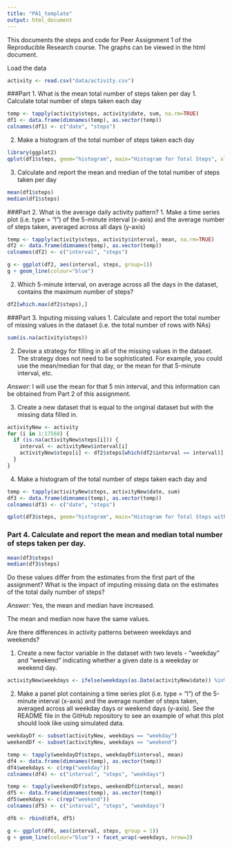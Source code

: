 ```yaml
---
title: "PA1_template"
output: html_document
---
```


This documents the steps and code for Peer Assignment 1 of the Reproducible Research course.
The graphs can be viewed in the html document.

Load the data

```r
activity <- read.csv("data/activity.csv")
```


###Part 1.  What is the mean total number of steps taken per day
1.  Calculate total number of steps taken each day
```r
temp <- tapply(activity$steps, activity$date, sum, na.rm=TRUE)
df1 <- data.frame(dimnames(temp), as.vector(temp))
colnames(df1) <- c("date", "steps")
```

2.  Make a histogram of the total number of steps taken each day
```r
library(ggplot2)
qplot(df1$steps, geom="histogram", main="Histogram for Total Steps", xlab="Steps", fill=I("blue"), col=I("green"))
```

3.  Calculate and report the mean and median of the total number of steps taken per day
```r
mean(df1$steps)
median(df1$steps)
```

###Part 2.  What is the average daily activity pattern?
1. Make a time series plot (i.e. type = "l") of the 5-minute interval (x-axis) and the average number of steps taken, averaged across all days (y-axis)
```r
temp <- tapply(activity$steps, activity$interval, mean, na.rm=TRUE)
df2 <- data.frame(dimnames(temp), as.vector(temp))
colnames(df2) <- c("interval", "steps")

g <- ggplot(df2, aes(interval, steps, group=1))
g + geom_line(colour="blue")
```

2.  Which 5-minute interval, on average across all the days in the dataset, contains the maximum number of steps?
```r
df2[which.max(df2$steps),]
```

###Part 3.  Inputing missing values
1.  Calculate and report the total number of missing values in the dataset (i.e. the total number of rows with NAs)
```r
sum(is.na(activity$steps))
```

2.  Devise a strategy for filling in all of the missing values in the dataset. The strategy does not need to be sophisticated. For example, you could use the mean/median for that day, or the mean for that 5-minute interval, etc.

*Answer:* I will use the mean for that 5 min interval, and this information can be obtained from Part 2 of this assignment.

3.  Create a new dataset that is equal to the original dataset but with the missing data filled in.
```r
activityNew <- activity
for (i in 1:17568) {
  if (is.na(activityNew$steps[i])) {
    interval <- activityNew$interval[i]
    activityNew$steps[i] <- df2$steps[which(df2$interval == interval)]    
  }
}
```

4.  Make a histogram of the total number of steps taken each day and 
```r
temp <- tapply(activityNew$steps, activityNew$date, sum)
df3 <- data.frame(dimnames(temp), as.vector(temp))
colnames(df3) <- c("date", "steps")

qplot(df3$steps, geom="histogram", main="Histogram for Total Steps without NA", xlab="Steps", fill=I("blue"), col=I("green"))
```

### Part 4.  Calculate and report the mean and median total number of steps taken per day. 
```r
mean(df3$steps)
median(df3$steps)
```


Do these values differ from the estimates from the first part of the assignment? What is the impact of imputing missing data on the estimates of the total daily number of steps?

*Answer: *Yes, the mean and median have increased.

The mean and median now have the same values.

Are there differences in activity patterns between weekdays and weekends?

1.  Create a new factor variable in the dataset with two levels - "weekday" and "weekend" indicating whether a given date is a weekday or weekend day.
```r
activityNew$weekdays <- ifelse(weekdays(as.Date(activityNew$date)) %in% c('Saturday','Sunday'), "weekend", "weekday")
```

2.  Make a panel plot containing a time series plot (i.e. type = "l") of the 5-minute interval (x-axis) and the average number of steps taken, averaged across all weekday days or weekend days (y-axis). See the README file in the GitHub repository to see an example of what this plot should look like using simulated data.
```r
weekdayDf <- subset(activityNew, weekdays == "weekday")
weekendDf <- subset(activityNew, weekdays == "weekend")

temp <- tapply(weekdayDf$steps, weekdayDf$interval, mean)
df4 <- data.frame(dimnames(temp), as.vector(temp))
df4$weekdays <- c(rep("weekday"))
colnames(df4) <- c("interval", "steps", "weekdays")

temp <- tapply(weekendDf$steps, weekendDf$interval, mean)
df5 <- data.frame(dimnames(temp), as.vector(temp))
df5$weekdays <- c(rep("weekend"))
colnames(df5) <- c("interval", "steps", "weekdays")

df6 <- rbind(df4, df5)

g <- ggplot(df6, aes(interval, steps, group = 1))
g + geom_line(colour="blue") + facet_wrap(~weekdays, nrow=2)
```
